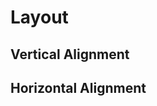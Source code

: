 
# Layout

<Props of={Legend} />

## Vertical Alignment

<Playground>
  <Legend
    data={[
      { range: '0 - 19', variant: 'success' },
      { range: '20 - 59', variant: 'warning' },
      { range: '60 - 100', variant: 'alert' }
    ]}
  />
</Playground>

## Horizontal Alignment

<Playground>
  <Legend
    alignment='horizontal'
    data={[
      { range: '0 - 19', variant: 'success' },
      { range: '20 - 59', variant: 'warning' },
      { range: '60 - 100', variant: 'alert' }
    ]}
  />
</Playground>

